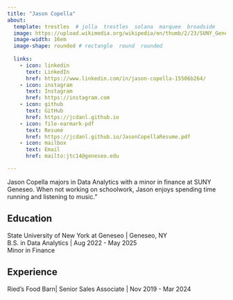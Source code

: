 ```yaml
---
title: "Jason Copella" 
about:
  template: trestles  # jolla  trestles  solana  marquee  broadside
  image: https://upload.wikimedia.org/wikipedia/en/thumb/2/23/SUNY_Geneseo_Knights_2022_logo.svg/1200px-SUNY_Geneseo_Knights_2022_logo.svg.png
  image-width: 16em
  image-shape: rounded # rectangle  round  rounded
  
  links:
    - icon: linkedin
      text: LinkedIn
      href: https://www.linkedin.com/in/jason-copella-15506b264/
    - icon: instagram
      text: Instagram
      href: https://instagram.com
    - icon: github
      text: GitHub
      href: https://jcdanl.github.io
    - icon: file-earmark-pdf
      text: Resumé
      href: https://jcdanl.github.io/JasonCopellaResume.pdf
    - icon: mailbox
      text: Email
      href: mailto:jtc14@geneseo.edu

---
```



Jason Copella majors in Data Analytics with a minor in finance at SUNY Geneseo. When not working on schoolwork, Jason enjoys spending time running and listening to music."


## Education


State University of New York at Geneseo | Geneseo, NY <br>
B.S. in Data Analytics | Aug 2022 - May 2025 <br>
Minor in Finance 


## Experience

Ried's Food Barn| Senior Sales Associate | Nov 2019 - Mar 2024


